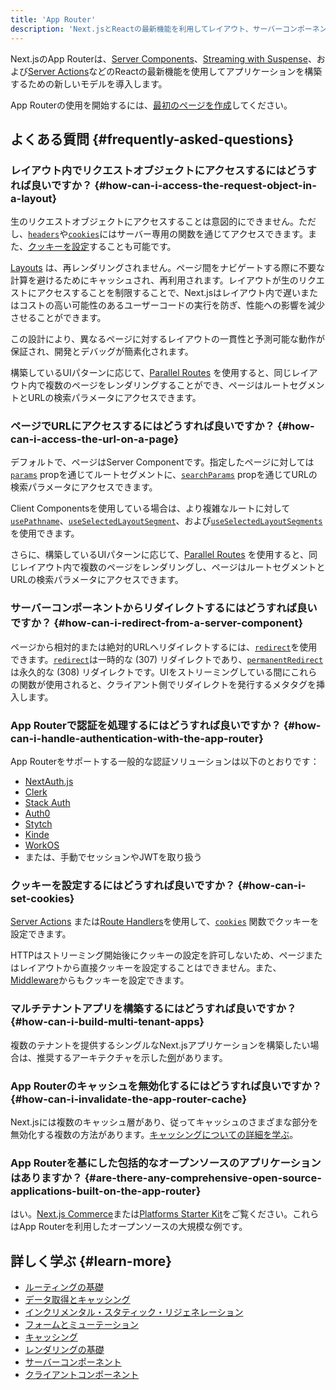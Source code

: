 ```yaml
---
title: 'App Router'
description: 'Next.jsとReactの最新機能を利用してレイアウト、サーバーコンポーネント、サスペンスなどが使える新しいApp Routerを使用します。'
---
```


Next.jsのApp Routerは、[Server Components](/docs/app/building-your-application/rendering/server-components)、[Streaming with Suspense](/docs/app/building-your-application/routing/loading-ui-and-streaming#streaming-with-suspense)、および[Server Actions](/docs/app/building-your-application/data-fetching/server-actions-and-mutations)などのReactの最新機能を使用してアプリケーションを構築するための新しいモデルを導入します。

App Routerの使用を開始するには、[最初のページを作成](https://nextjs.org/docs/app/building-your-application/routing/layouts-and-templates)してください。

## よくある質問 {#frequently-asked-questions}

### レイアウト内でリクエストオブジェクトにアクセスするにはどうすれば良いですか？ {#how-can-i-access-the-request-object-in-a-layout}

生のリクエストオブジェクトにアクセスすることは意図的にできません。ただし、[`headers`](/docs/app/api-reference/functions/headers)や[`cookies`](/docs/app/api-reference/functions/cookies)にはサーバー専用の関数を通じてアクセスできます。また、[クッキーを設定](#how-can-i-set-cookies)することも可能です。

[Layouts](/docs/app/building-your-application/routing/layouts-and-templates#layouts) は、再レンダリングされません。ページ間をナビゲートする際に不要な計算を避けるためにキャッシュされ、再利用されます。レイアウトが生のリクエストにアクセスすることを制限することで、Next.jsはレイアウト内で遅いまたはコストの高い可能性のあるユーザーコードの実行を防ぎ、性能への影響を減少させることができます。

この設計により、異なるページに対するレイアウトの一貫性と予測可能な動作が保証され、開発とデバッグが簡素化されます。

構築しているUIパターンに応じて、[Parallel Routes](/docs/app/building-your-application/routing/parallel-routes) を使用すると、同じレイアウト内で複数のページをレンダリングすることができ、ページはルートセグメントとURLの検索パラメータにアクセスできます。

### ページでURLにアクセスするにはどうすれば良いですか？ {#how-can-i-access-the-url-on-a-page}

デフォルトで、ページはServer Componentです。指定したページに対しては[`params`](/docs/app/api-reference/file-conventions/page#params-optional) propを通じてルートセグメントに、[`searchParams`](/docs/app/api-reference/file-conventions/page#searchparams-optional) propを通じてURLの検索パラメータにアクセスできます。

Client Componentsを使用している場合は、より複雑なルートに対して[`usePathname`](/docs/app/api-reference/functions/use-pathname)、[`useSelectedLayoutSegment`](/docs/app/api-reference/functions/use-selected-layout-segment)、および[`useSelectedLayoutSegments`](/docs/app/api-reference/functions/use-selected-layout-segments)を使用できます。

さらに、構築しているUIパターンに応じて、[Parallel Routes](/docs/app/building-your-application/routing/parallel-routes) を使用すると、同じレイアウト内で複数のページをレンダリングし、ページはルートセグメントとURLの検索パラメータにアクセスできます。

### サーバーコンポーネントからリダイレクトするにはどうすれば良いですか？ {#how-can-i-redirect-from-a-server-component}

ページから相対的または絶対的URLへリダイレクトするには、[`redirect`](/docs/app/api-reference/functions/redirect)を使用できます。[`redirect`](/docs/app/api-reference/functions/redirect)は一時的な (307) リダイレクトであり、[`permanentRedirect`](/docs/app/api-reference/functions/permanentRedirect)は永久的な (308) リダイレクトです。UIをストリーミングしている間にこれらの関数が使用されると、クライアント側でリダイレクトを発行するメタタグを挿入します。

### App Routerで認証を処理するにはどうすれば良いですか？ {#how-can-i-handle-authentication-with-the-app-router}

App Routerをサポートする一般的な認証ソリューションは以下のとおりです：

- [NextAuth.js](https://authjs.dev/getting-started/installation?framework=next.js)
- [Clerk](https://clerk.com/docs/quickstarts/nextjs)
- [Stack Auth](https://docs.stack-auth.com/getting-started/setup)
- [Auth0](https://github.com/auth0/nextjs-auth0#app-router)
- [Stytch](https://stytch.com/docs/sdks/resources/nextjs)
- [Kinde](https://docs.kinde.com/developer-tools/sdks/backend/nextjs-sdk/)
- [WorkOS](https://workos.com/docs/user-management/nextjs)
- または、手動でセッションやJWTを取り扱う

### クッキーを設定するにはどうすれば良いですか？ {#how-can-i-set-cookies}

[Server Actions](/docs/app/building-your-application/data-fetching/server-actions-and-mutations#cookies) または[Route Handlers](/docs/app/building-your-application/routing/route-handlers)を使用して、[`cookies`](/docs/app/api-reference/functions/cookies) 関数でクッキーを設定できます。

HTTPはストリーミング開始後にクッキーの設定を許可しないため、ページまたはレイアウトから直接クッキーを設定することはできません。また、[Middleware](/docs/app/building-your-application/routing/middleware#using-cookies)からもクッキーを設定できます。

### マルチテナントアプリを構築するにはどうすれば良いですか？ {#how-can-i-build-multi-tenant-apps}

複数のテナントを提供するシングルなNext.jsアプリケーションを構築したい場合は、推奨するアーキテクチャを示した[例](https://vercel.com/templates/next.js/platforms-starter-kit)があります。

### App Routerのキャッシュを無効化するにはどうすれば良いですか？ {#how-can-i-invalidate-the-app-router-cache}

Next.jsには複数のキャッシュ層があり、従ってキャッシュのさまざまな部分を無効化する複数の方法があります。[キャッシングについての詳細を学ぶ](/docs/app/building-your-application/caching)。

### App Routerを基にした包括的なオープンソースのアプリケーションはありますか？ {#are-there-any-comprehensive-open-source-applications-built-on-the-app-router}

はい。[Next.js Commerce](https://vercel.com/templates/next.js/nextjs-commerce)または[Platforms Starter Kit](https://vercel.com/templates/next.js/platforms-starter-kit)をご覧ください。これらはApp Routerを利用したオープンソースの大規模な例です。

## 詳しく学ぶ {#learn-more}

- [ルーティングの基礎](/docs/app/building-your-application/routing)
- [データ取得とキャッシング](/docs/app/building-your-application/data-fetching/fetching)
- [インクリメンタル・スタティック・リジェネレーション](/docs/app/building-your-application/data-fetching/incremental-static-regeneration)
- [フォームとミューテーション](/docs/app/building-your-application/data-fetching/server-actions-and-mutations)
- [キャッシング](/docs/app/building-your-application/caching)
- [レンダリングの基礎](/docs/app/building-your-application/rendering)
- [サーバーコンポーネント](/docs/app/building-your-application/rendering/server-components)
- [クライアントコンポーネント](/docs/app/building-your-application/rendering/client-components)
